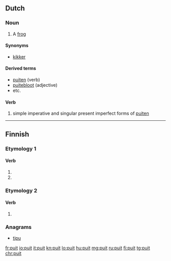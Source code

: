 ==Dutch==

===Noun===
{{nl-noun|m|-en|puitje}}

# {{context|archaic|dialectal|lang=nl}} A [[frog]]

====Synonyms====
* [[kikker]] {{g2|m}}

====Derived terms====
* [[puiten]] (verb)
* [[puitebloot]] (adjective)
* etc.

====Verb====
# simple imperative and singular present imperfect forms of [[puiten]]

----

==Finnish==

===Etymology 1===

====Verb====
{{head|fi|verb form}}

# {{fi-form of|pr=second-person|pl=singular|mood=indicative|tense=present|puida}}
# {{fi-form of|pr=second-person|pl=singular|mood=indicative|tense=past|puida}}

===Etymology 2===

====Verb====
{{head|fi|verb form}}

# {{fi-form of|pr=second-person|pl=singular|mood=indicative|tense=past|pukea}}

===Anagrams===
* [[tipu]]

[[fr:puit]]
[[io:puit]]
[[it:puit]]
[[kn:puit]]
[[lo:puit]]
[[hu:puit]]
[[mg:puit]]
[[ru:puit]]
[[fi:puit]]
[[tg:puit]]
[[chr:puit]]